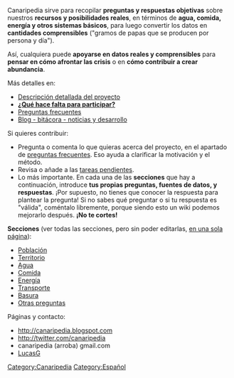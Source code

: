 Canaripedia sirve para recopilar '''preguntas y respuestas objetivas''' sobre nuestros '''recursos y posibilidades reales''', en términos de '''agua, comida, energía y otros sistemas básicos''', para luego convertir los datos en '''cantidades comprensibles''' ("gramos de papas que se producen por persona y día").

Así, cualquiera puede '''apoyarse en datos reales y comprensibles''' para '''pensar en cómo afrontar las crisis''' o en '''cómo contribuir a crear abundancia'''.

Más detalles en:
* [[Canaripedia proyecto|Descripción detallada del proyecto]]
* '''[[Canaripedia participantes|¿Qué hace falta para participar?]]'''
* [[Canaripedia preguntas frecuentes|Preguntas frecuentes]]
* [[Canaripedia blog|Blog - bitácora - noticias y desarrollo]]

Si quieres contribuir:
* Pregunta o comenta lo que quieras acerca del proyecto, en el apartado de [[Canaripedia preguntas frecuentes|preguntas frecuentes]].  Eso ayuda a clarificar la motivación y el método.
* Revisa o añade a las [[Canaripedia pendiente|tareas pendientes]].
* Lo más importante.  En cada una de las '''secciones''' que hay a continuación, introduce '''tus propias preguntas, fuentes de datos, y respuestas'''.  ¡Por supuesto, no tienes que conocer la respuesta para plantear la pregunta!  Si no sabes qué preguntar o si tu respuesta es "válida", coméntalo libremente, porque siendo esto un wiki podemos mejorarlo después.  '''¡No te cortes!'''

'''Secciones''' (ver todas las secciones, pero sin poder editarlas, [[Canaripedia en una pagina|en una sola página]]):
* [[Canaripedia poblacion|Población]]
* [[Canaripedia territorio|Territorio]]
* [[Canaripedia_agua|Agua]]
* [[Canaripedia_comida|Comida]]
* [[Canaripedia_energia|Energía]]
* [[Canaripedia_transporte|Transporte]]
* [[Canaripedia_basura|Basura]]
* [[Canaripedia_otras_preguntas|Otras preguntas]]

Páginas y contacto:
* http://canaripedia.blogspot.com
* http://twitter.com/canaripedia
* canaripedia (arroba) gmail.com
* [[User:LucasG|LucasG]]

[[Category:Canaripedia]]
[[Category:Español]]